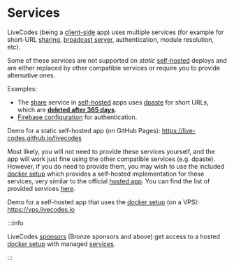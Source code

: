 # Services

LiveCodes (being a [client-side](../why.mdx#client-side) app) uses multiple services (for example for short-URL [sharing](../features/share.mdx), [broadcast server](../features/broadcast.mdx), authentication, module resolution, etc).

Some of these services are not supported on _static_ [self-hosted](../features/self-hosting.mdx) deploys and are either replaced by other compatible services or require you to provide alternative ones.

Examples:

- The [share](../features/share.mdx) service in [self-hosted](../features/self-hosting.mdx) apps uses [dpaste](https://dpaste.com/) for short URLs, which are [**deleted after 365 days**](https://dpaste.com/help).
- [Firebase configuration](https://github.com/live-codes/livecodes/tree/develop/src/livecodes/services/firebase.ts) for authentication.

Demo for a static self-hosted app (on GitHub Pages): https://live-codes.github.io/livecodes

Most likely, you will not need to provide these services yourself, and the app will work just fine using the other compatible services (e.g. dpaste).
However, if you do need to provide them, you may wish to use the included [docker setup](../advanced/docker.mdx) which provides a self-hosted implementation for these services, very similar to the official [hosted app](https://livecodes.io).
You can find the list of provided services [here](../advanced/docker.mdx#services).

Demo for a self-hosted app that uses the [docker setup](../advanced/docker.mdx) (on a VPS): https://vps.livecodes.io

:::info

LiveCodes [sponsors](../sponsor.mdx) (Bronze sponsors and above) get access to a hosted [docker setup](../advanced/docker.mdx) with managed [services](../advanced/docker.mdx#services).

:::

